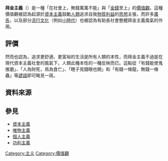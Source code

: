 {{Unreferenced|time=2019-09-12T09:00:57+00:00}}
'''拜金主義'''（{{lang-en|'''Money worship'''}}）是一種「在社會上，無錢萬萬不能」與「[[金錢|金錢]]至上」的[[價值觀|價值觀]]。這種價值觀被認為起源於[[資本主義|資本主義]]鼓勵[[人類|人類]]追求自我[[物質|物質]][[利益|利益]]的[[思想|思想]]主張，而許多[[廣告|廣告]]，以及部分[[流行文化|流行文化]]（例如[[小時代|小時代]]）也被認為有助長社會整體拜金主義風氣的作用。{{or|一說認為儘管死後有[[靈|靈]]是人類普遍的[[信仰|信仰]]，但所有的文化也都有重視物質和現世生活的傾向，重視物質和現世生活被認為是[[普世文化通則|普世文化通則]]。}}

==評價==
{{fact|拜金主義經常引起許多批評，尤其被抨擊成造成[[現代|現代]][[社會|社會]]物欲橫流、[[道德|道德]]淪喪的象徵之一。批評者認為，拜金主義者太過強調金錢的重要性，以致於拜金主義者變得唯利是圖、對許多事物經常只看得到表面，看不到其內涵、精神層面也極為空虛；甚至為金錢和物質享受，不惜出賣自己人格[[尊嚴|尊嚴]]和犧牲他人，以不正當手段獲取金錢。導致社會不公平，使循正當途徑付出努力的人得不到應有的回報。}}

然而也{{who|有人}}認為，追求更舒適、更富裕的生活是所有人類的本性，而拜金主義不過是在現代資本主義社會的風氣下，人類此種本性的一種反映而已。這點從「有錢能使鬼推磨」、「人為財死，鳥為食亡」、「瞎子見錢眼也開」和「有錢一條龍，無錢一條蟲」等[[諺語|諺語]]即可略見一斑。

==資料來源==
{{Reflist}}

== 參見 ==
*[[資本主義|資本主義]]
*[[唯物主义|唯物主義]]
*[[個人主義|個人主義]]
*[[功利主義|功利主義]]

[[Category:主义|Category:主义]]
[[Category:價值觀|Category:價值觀]]